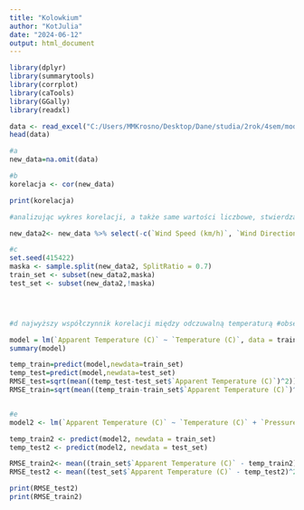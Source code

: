 ---
title: "Kolowkium"
author: "KotJulia"
date: "2024-06-12"
output: html_document
---
```{r}


library(dplyr)
library(summarytools)
library(corrplot)
library(caTools)
library(GGally)
library(readxl)

data <- read_excel("C:/Users/MMKrosno/Desktop/Dane/studia/2rok/4sem/modelowanie/apptemp")
head(data)

#a
new_data=na.omit(data)

#b
korelacja <- cor(new_data)

print(korelacja)

#analizując wykres korelacji, a także same wartości liczbowe, stwierdzam, że #mogę pominąć prędkość oraz kierunek wiatru #oraz ciśnienie powietrza

new_data2<- new_data %>% select(-c(`Wind Speed (km/h)`, `Wind Direction (degrees)`, `Pressure (millibars)`))

#c
set.seed(415422)
maska <- sample.split(new_data2, SplitRatio = 0.7)
train_set <- subset(new_data2,maska)
test_set <- subset(new_data2,!maska)




#d najwyższy współczynnik korelacji między odczuwalną temperaturą #obserwujemy ze zmienną "Temperature (C)"

model = lm(`Apparent Temperature (C)` ~ `Temperature (C)`, data = train_set)
summary(model)

temp_train=predict(model,newdata=train_set)
temp_test=predict(model,newdata=test_set)
RMSE_test=sqrt(mean((temp_test-test_set$`Apparent Temperature (C)`)^2))
RMSE_train=sqrt(mean((temp_train-train_set$`Apparent Temperature (C)`)^2))


#e
model2 <- lm(`Apparent Temperature (C)` ~ `Temperature (C)` + `Pressure (mbar)` + `Humidity`, data = train_set)

temp_train2 <- predict(model2, newdata = train_set)
temp_test2 <- predict(model2, newdata = test_set)

RMSE_train2<- mean((train_set$`Apparent Temperature (C)` - temp_train2)^2)
RMSE_test2 <- mean((test_set$`Apparent Temperature (C)` - temp_test2)^2)

print(RMSE_test2)
print(RMSE_train2)

```


